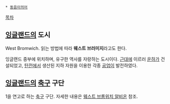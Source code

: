  * [[동음이의어]]

[[목차]]
== [[잉글랜드]]의 도시 ==
West Bromwich. 읽는 방법에 따라 '''웨스트 브러미지'''라고도 한다.

잉글랜드 중부에 위치하며, 유구한 역사를 자랑하는 도시이다. [[근대]]에 이르러 [[운하]]가 건설되었고, [[탄전]]에서 생산된 지하 자원을 이용한 각종 [[공업]]이 발전하였다.

== [[잉글랜드]]의 [[축구]] 구단 ==
1을 연고로 하는 [[축구]] 구단. 자세한 내용은 [[웨스트 브롬위치 알비온]] 참조.
